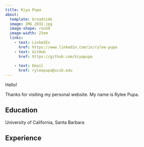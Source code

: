 ```yaml
---
title: Kiya Pupa
about: 
  template: broadside
  image: IMG_2032.jpg
  image-shape: round
  image-width: 23em
  links: 
    - text: LinkedIn
      href: https://www.linkedin.com/in/rylee-pupa
    - text: GitHub
      href: https://github.com/kiyapupa
      
    - text: Email
      href: ryleepupa@ucsb.edu
---
```


Hello!

Thanks for visiting my personal website. My name is Rylee Pupa.

## Education

University of California, Santa Barbara

## Experience

```r

```
